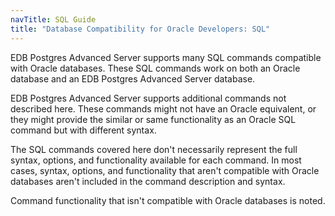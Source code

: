 ```yaml
---
navTitle: SQL Guide
title: "Database Compatibility for Oracle Developers: SQL"
---
```


EDB Postgres Advanced Server supports many SQL commands compatible with Oracle databases. These SQL commands work on both an Oracle database and an EDB Postgres Advanced Server database.

EDB Postgres Advanced Server supports additional commands not described here. These commands might not have an Oracle equivalent, or they might provide the similar or same functionality as an Oracle SQL command but with different syntax.

The SQL commands covered here don't necessarily represent the full syntax, options, and functionality available for each command. In most cases, syntax, options, and functionality that aren't compatible with Oracle databases aren't included in the command description and syntax.

Command functionality that isn't compatible with Oracle databases is noted.
